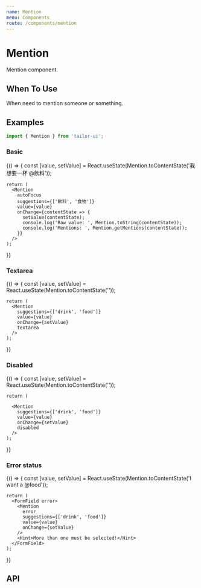 ```yaml
---
name: Mention
menu: Components
route: /components/mention
---
```



# Mention

Mention component.

## When To Use

When need to mention someone or something.

## Examples

```js
import { Mention } from 'tailor-ui';
```

### Basic

<Playground>
  {() => {
    const [value, setValue] = React.useState(Mention.toContentState('我想要一杯 @飲料'));

    return (
      <Mention
        autoFocus
        suggestions={['飲料', '食物']}
        value={value}
        onChange={contentState => {
          setValue(contentState);
          console.log('Raw value: ', Mention.toString(contentState));
          console.log('Mentions: ', Mention.getMentions(contentState));
        }}
      />
    );

}}

</Playground>

### Textarea

<Playground>
  {() => {
    const [value, setValue] = React.useState(Mention.toContentState(''));

    return (
      <Mention
        suggestions={['drink', 'food']}
        value={value}
        onChange={setValue}
        textarea
      />
    );

}}

</Playground>

### Disabled

<Playground>
  {() => {
    const [value, setValue] = React.useState(Mention.toContentState(''));

    return (

      <Mention
        suggestions={['drink', 'food']}
        value={value}
        onChange={setValue}
        disabled
      />
    );

}}

</Playground>

### Error status

<Playground>
  {() => {
    const [value, setValue] = React.useState(Mention.toContentState('I want a @food'));

    return (
      <FormField error>
        <Mention
          error
          suggestions={['drink', 'food']}
          value={value}
          onChange={setValue}
        />
        <Hint>More than one must be selected!</Hint>
      </FormField>
    );

}}

</Playground>

## API

<PropsTable of={Mention} />
